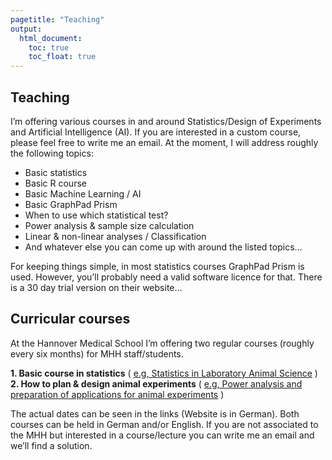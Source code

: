 ---
pagetitle: "Teaching"
output:
  html_document: 
    toc: true
    toc_float: true
---

## Teaching
I'm offering various courses in and around Statistics/Design of Experiments and Artificial Intelligence (AI). If you are interested in a custom course, please feel free to write me an email. At the moment, I will address roughly the following topics:

* Basic statistics
* Basic R course
* Basic Machine Learning / AI
* Basic GraphPad Prism
* When to use which statistical test?
* Power analysis & sample size calculation
* Linear & non-linear analyses / Classification
* And whatever else you can come up with around the listed topics...

For keeping things simple, in most statistics courses GraphPad Prism is used. However, you'll probably need a valid software licence for that. There is a 30 day trial version on their website... 

## Curricular courses
At the Hannover Medical School I'm offering two regular courses (roughly every six months) for MHH staff/students.

**1. Basic course in statistics** ( [e.g, Statistics in Laboratory Animal Science](https://www.mh-hannover.de/ztl-kurse.html#c155391) )  
**2. How to plan & design animal experiments** ( [e.g, Power analysis and preparation of applications for animal experiments](https://www.mh-hannover.de/ztl-kurse.html#c155391) )

The actual dates can be seen in the links (Website is in German). Both courses can be held in German and/or English.
If you are not associated to the MHH but interested in a course/lecture you can write me an email and we'll find a solution.





